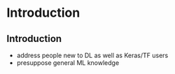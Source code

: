 
# Introduction 

## Introduction

- address people new to DL as well as Keras/TF users
- presuppose general ML knowledge


